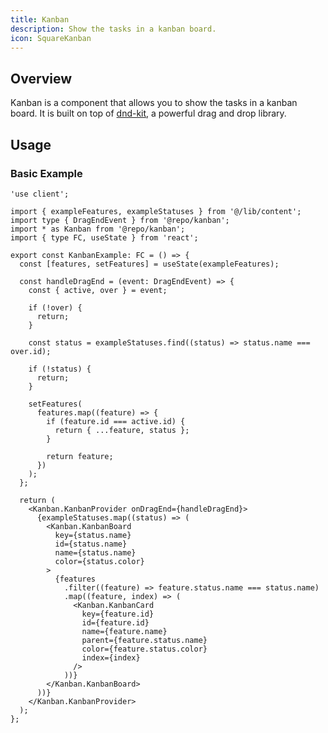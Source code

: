 ```yaml
---
title: Kanban
description: Show the tasks in a kanban board.
icon: SquareKanban
---
```


<div className="not-prose w-full" style={{ height: '32rem' }}>
  <Kanban />
</div>

## Overview

Kanban is a component that allows you to show the tasks in a kanban board. It is built on top of [dnd-kit](https://dndkit.com/), a powerful drag and drop library.

## Usage

### Basic Example

```tsx
'use client';

import { exampleFeatures, exampleStatuses } from '@/lib/content';
import type { DragEndEvent } from '@repo/kanban';
import * as Kanban from '@repo/kanban';
import { type FC, useState } from 'react';

export const KanbanExample: FC = () => {
  const [features, setFeatures] = useState(exampleFeatures);

  const handleDragEnd = (event: DragEndEvent) => {
    const { active, over } = event;

    if (!over) {
      return;
    }

    const status = exampleStatuses.find((status) => status.name === over.id);

    if (!status) {
      return;
    }

    setFeatures(
      features.map((feature) => {
        if (feature.id === active.id) {
          return { ...feature, status };
        }

        return feature;
      })
    );
  };

  return (
    <Kanban.KanbanProvider onDragEnd={handleDragEnd}>
      {exampleStatuses.map((status) => (
        <Kanban.KanbanBoard
          key={status.name}
          id={status.name}
          name={status.name}
          color={status.color}
        >
          {features
            .filter((feature) => feature.status.name === status.name)
            .map((feature, index) => (
              <Kanban.KanbanCard
                key={feature.id}
                id={feature.id}
                name={feature.name}
                parent={feature.status.name}
                color={feature.status.color}
                index={index}
              />
            ))}
        </Kanban.KanbanBoard>
      ))}
    </Kanban.KanbanProvider>
  );
};
```
